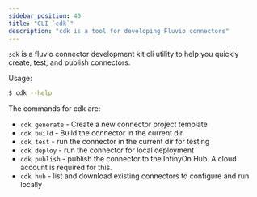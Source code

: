 ```yaml
---
sidebar_position: 40
title: "CLI `cdk`"
description: "cdk is a tool for developing Fluvio connectors"
---
```


`sdk` is a fluvio connector development kit cli utility to help you quickly create, test, and publish connectors.

Usage:

```bash copy="fl"
$ cdk --help
```

The commands for cdk are:

- `cdk generate` - Create a new connector project template
- `cdk build` - Build the connector in the current dir
- `cdk test` - run the connector in the current dir for testing
- `cdk deploy` - run the connector for local deployment
- `cdk publish` - publish the connector to the InfinyOn Hub. A cloud account is required for this.
- `cdk hub` - list and download existing connectors to configure and run locally